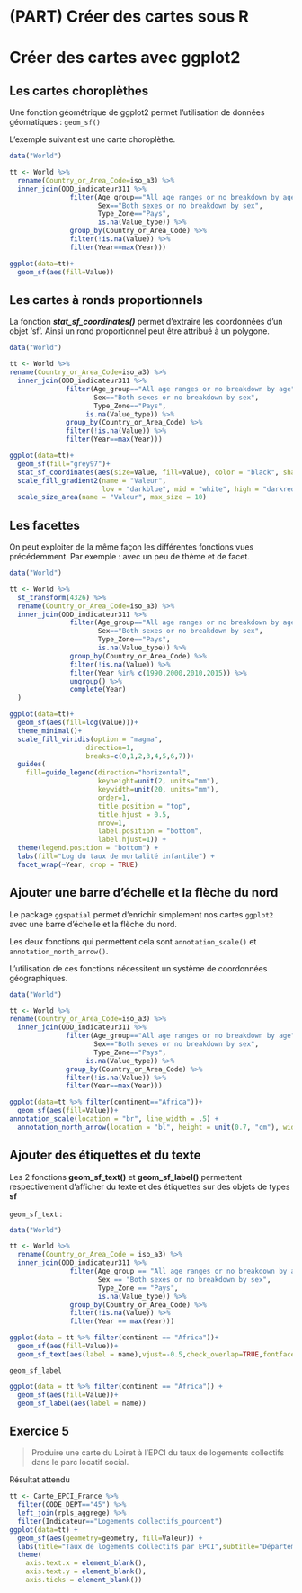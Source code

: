 # (PART) Créer des cartes sous R {-}

# Créer des cartes avec ggplot2

## Les cartes choroplèthes

Une fonction géométrique de ggplot2 permet l'utilisation de données géomatiques : `geom_sf()`

L'exemple suivant est une carte choroplèthe.

```r
data("World") 

tt <- World %>% 
  rename(Country_or_Area_Code=iso_a3) %>%
  inner_join(ODD_indicateur311 %>%
               filter(Age_group=="All age ranges or no breakdown by age",
                      Sex=="Both sexes or no breakdown by sex",
                      Type_Zone=="Pays",
                      is.na(Value_type)) %>%
               group_by(Country_or_Area_Code) %>%
               filter(!is.na(Value)) %>%
               filter(Year==max(Year)))

ggplot(data=tt)+
  geom_sf(aes(fill=Value))
```

## Les cartes à ronds proportionnels

La fonction ***stat_sf_coordinates()*** permet d'extraire les coordonnées d'un objet 'sf'.
Ainsi un rond proportionnel peut être attribué à un polygone.

```r
data("World") 

tt <- World %>%
rename(Country_or_Area_Code=iso_a3) %>%
  inner_join(ODD_indicateur311 %>%
              filter(Age_group=="All age ranges or no breakdown by age",
                     Sex=="Both sexes or no breakdown by sex",
                     Type_Zone=="Pays",
                   is.na(Value_type)) %>%
              group_by(Country_or_Area_Code) %>%
              filter(!is.na(Value)) %>%
              filter(Year==max(Year)))

ggplot(data=tt)+
  geom_sf(fill="grey97")+
  stat_sf_coordinates(aes(size=Value, fill=Value), color = "black", shape=21)+
  scale_fill_gradient2(name = "Valeur",
                       low = "darkblue", mid = "white", high = "darkred")+
  scale_size_area(name = "Valeur", max_size = 10)
```

## Les facettes

On peut exploiter de la même façon les différentes fonctions vues précédemment. Par exemple : avec un peu de thème et de facet.

```r
data("World") 

tt <- World %>%
  st_transform(4326) %>% 
  rename(Country_or_Area_Code=iso_a3) %>%
  inner_join(ODD_indicateur311 %>%
               filter(Age_group=="All age ranges or no breakdown by age",
                      Sex=="Both sexes or no breakdown by sex",
                      Type_Zone=="Pays",
                      is.na(Value_type)) %>%
               group_by(Country_or_Area_Code) %>%
               filter(!is.na(Value)) %>% 
               filter(Year %in% c(1990,2000,2010,2015)) %>% 
               ungroup() %>% 
               complete(Year)
  )

ggplot(data=tt)+
  geom_sf(aes(fill=log(Value)))+
  theme_minimal()+
  scale_fill_viridis(option = "magma",
                   direction=1,
                   breaks=c(0,1,2,3,4,5,6,7))+
  guides(
    fill=guide_legend(direction="horizontal",
                      keyheight=unit(2, units="mm"),
                      keywidth=unit(20, units="mm"),
                      order=1,
                      title.position = "top",
                      title.hjust = 0.5,
                      nrow=1,
                      label.position = "bottom",
                      label.hjust=1)) +
  theme(legend.position = "bottom") +
  labs(fill="Log du taux de mortalité infantile") +
  facet_wrap(~Year, drop = TRUE)
```

## Ajouter une barre d'échelle et la flèche du nord

Le package `ggspatial` permet d'enrichir simplement nos cartes `ggplot2` avec une barre d'échelle et la flèche du nord.

Les deux fonctions qui permettent cela sont `annotation_scale()` et `annotation_north_arrow()`.

L'utilisation de ces fonctions nécessitent un système de coordonnées géographiques.

```r
data("World") 

tt <- World %>%
rename(Country_or_Area_Code=iso_a3) %>%
  inner_join(ODD_indicateur311 %>%
              filter(Age_group=="All age ranges or no breakdown by age",
                     Sex=="Both sexes or no breakdown by sex",
                     Type_Zone=="Pays",
                   is.na(Value_type)) %>%
              group_by(Country_or_Area_Code) %>%
              filter(!is.na(Value)) %>%
              filter(Year==max(Year)))

ggplot(data=tt %>% filter(continent=="Africa"))+
  geom_sf(aes(fill=Value))+
annotation_scale(location = "br", line_width = .5) +
  annotation_north_arrow(location = "bl", height = unit(0.7, "cm"), width = unit(0.7, "cm"))
```

## Ajouter des étiquettes et du texte

Les 2 fonctions **geom_sf_text()** et **geom_sf_label()** permettent respectivement d'afficher du texte et des étiquettes sur des objets de types **sf**

`geom_sf_text` : 
```r
data("World") 

tt <- World %>%
  rename(Country_or_Area_Code = iso_a3) %>%
  inner_join(ODD_indicateur311 %>%
               filter(Age_group == "All age ranges or no breakdown by age",
                      Sex == "Both sexes or no breakdown by sex",
                      Type_Zone == "Pays",
                      is.na(Value_type)) %>%
               group_by(Country_or_Area_Code) %>%
               filter(!is.na(Value)) %>%
               filter(Year == max(Year)))

ggplot(data = tt %>% filter(continent == "Africa"))+
  geom_sf(aes(fill=Value))+
  geom_sf_text(aes(label = name),vjust=-0.5,check_overlap=TRUE,fontface="italic",colour="white")
```

`geom_sf_label`
```r

ggplot(data = tt %>% filter(continent == "Africa")) +
  geom_sf(aes(fill=Value))+
  geom_sf_label(aes(label = name))


```

## Exercice 5 

> Produire une carte du Loiret à l'EPCI du taux de logements collectifs dans le parc locatif social.

Résultat attendu

```r
tt <- Carte_EPCI_France %>% 
  filter(CODE_DEPT=="45") %>% 
  left_join(rpls_aggrege) %>% 
  filter(Indicateur=="Logements collectifs_pourcent")
ggplot(data=tt) +
  geom_sf(aes(geometry=geometry, fill=Valeur)) +
  labs(title="Taux de logements collectifs par EPCI",subtitle="Département du Loiret") +
  theme(
    axis.text.x = element_blank(),
    axis.text.y = element_blank(),
    axis.ticks = element_blank())
```
